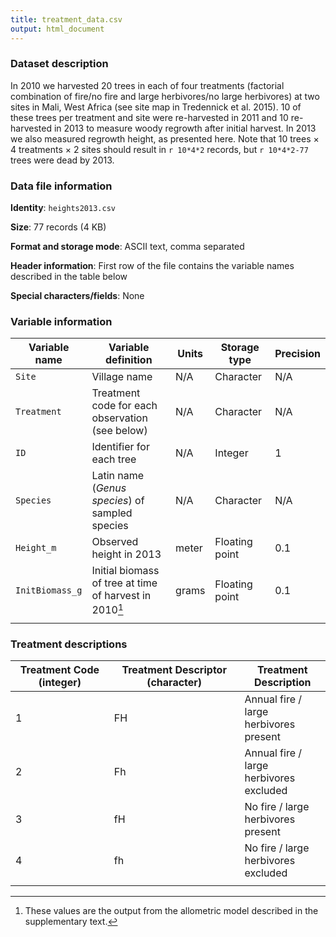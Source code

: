 ```yaml
---
title: treatment_data.csv
output: html_document
---
```

### Dataset description
In 2010 we harvested 20 trees in each of four treatments (factorial combination of fire/no fire and large herbivores/no large herbivores) at two sites in Mali, West Africa (see site map in Tredennick et al. 2015). 10 of these trees per treatment and site were re-harvested in 2011 and 10 re-harvested in 2013 to measure woody regrowth after initial harvest. In 2013 we also measured regrowth height, as presented here. Note that 10 trees $\times$ 4 treatments $\times$ 2 sites should result in `r 10*4*2` records, but `r 10*4*2-77` trees were dead by 2013.

### Data file information
**Identity**: `heights2013.csv`

**Size**: 77 records (4 KB)

**Format and storage mode**: ASCII text, comma separated

**Header information**: First row of the file contains the variable names described in the table below

**Special characters/fields**: None

### Variable information
| Variable name | Variable definition | Units | Storage type | Precision |
| ------------- | ------------------- | ----- | ------------ | --------- |
| `Site` | Village name | N/A | Character | N/A |
| `Treatment` | Treatment code for each observation (see below) | N/A | Character | N/A |
| `ID` | Identifier for each tree | N/A | Integer | 1 |
| `Species` | Latin name (_Genus_ _species_) of sampled species | N/A | Character | N/A |
| `Height_m` | Observed height in 2013 | meter | Floating point | 0.1 |
| `InitBiomass_g` | Initial biomass of tree at time of harvest in 2010^[These values are the output from the allometric model described in the supplementary text.] | grams | Floating point | 0.1 |
|  |  |  |  |  |

### Treatment descriptions
| Treatment Code (integer) | Treatment Descriptor (character) | Treatment Description |
| ------------------------ | -------------------------------- | --------------------- |
| 1 | FH | Annual fire / large herbivores present |
| 2 | Fh | Annual fire / large herbivores excluded |
| 3 | fH | No fire / large herbivores present |
| 4 | fh | No fire / large herbivores excluded |
| | | |
